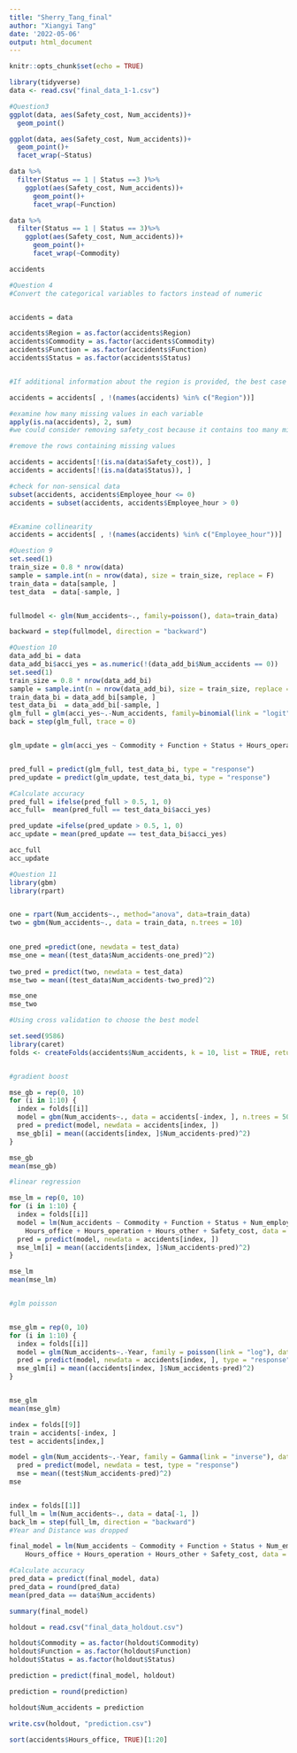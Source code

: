```yaml
---
title: "Sherry_Tang_final"
author: "Xiangyi Tang"
date: '2022-05-06'
output: html_document
---
```


```r
knitr::opts_chunk$set(echo = TRUE)
```


```r
library(tidyverse)
data <- read.csv("final_data_1-1.csv")
```


```r
#Question3
ggplot(data, aes(Safety_cost, Num_accidents))+
  geom_point()

ggplot(data, aes(Safety_cost, Num_accidents))+
  geom_point()+
  facet_wrap(~Status)
```


```r
data %>%
  filter(Status == 1 | Status ==3 )%>%
    ggplot(aes(Safety_cost, Num_accidents))+
      geom_point()+
      facet_wrap(~Function)

data %>%
  filter(Status == 1 | Status == 3)%>%
    ggplot(aes(Safety_cost, Num_accidents))+
      geom_point()+
      facet_wrap(~Commodity)
```

```r
accidents
```



```r
#Question 4
#Convert the categorical variables to factors instead of numeric


accidents = data

accidents$Region = as.factor(accidents$Region)
accidents$Commodity = as.factor(accidents$Commodity)
accidents$Function = as.factor(accidents$Function)
accidents$Status = as.factor(accidents$Status)


#If additional information about the region is provided, the best case would be to regroup region into smaller number of groups, however, since there is no information regarding how to regroup, we will just remove this variable here

accidents = accidents[ , !(names(accidents) %in% c("Region"))]

#examine how many missing values in each variable
apply(is.na(accidents), 2, sum)
#we could consider removing safety_cost because it contains too many missing values. However, since this information is quire important, we may as well remove the observations that contain these missing values

#remove the rows containing missing values

accidents = accidents[!(is.na(data$Safety_cost)), ]
accidents = accidents[!(is.na(data$Status)), ]

#check for non-sensical data
subset(accidents, accidents$Employee_hour <= 0)
accidents = subset(accidents, accidents$Employee_hour > 0)


#Examine collinearity
accidents = accidents[ , !(names(accidents) %in% c("Employee_hour"))]
```

```r
#Question 9
set.seed(1)
train_size = 0.8 * nrow(data)
sample = sample.int(n = nrow(data), size = train_size, replace = F)
train_data = data[sample, ]
test_data  = data[-sample, ]


fullmodel <- glm(Num_accidents~., family=poisson(), data=train_data)

backward = step(fullmodel, direction = "backward")
```



```r
#Question 10
data_add_bi = data
data_add_bi$acci_yes = as.numeric(!(data_add_bi$Num_accidents == 0))
set.seed(1)
train_size = 0.8 * nrow(data_add_bi)
sample = sample.int(n = nrow(data_add_bi), size = train_size, replace = F)
train_data_bi = data_add_bi[sample, ]
test_data_bi  = data_add_bi[-sample, ]
glm_full = glm(acci_yes~.-Num_accidents, family=binomial(link = "logit"), data=train_data_bi)
back = step(glm_full, trace = 0)


glm_update = glm(acci_yes ~ Commodity + Function + Status + Hours_operation + Hours_other, family = binomial(link = "logit"), data = train_data_bi)


pred_full = predict(glm_full, test_data_bi, type = "response")
pred_update = predict(glm_update, test_data_bi, type = "response")

#Calculate accuracy
pred_full = ifelse(pred_full > 0.5, 1, 0)
acc_full=  mean(pred_full == test_data_bi$acci_yes)

pred_update =ifelse(pred_update > 0.5, 1, 0)
acc_update = mean(pred_update == test_data_bi$acci_yes)

acc_full
acc_update
```



```r
#Question 11
library(gbm)
library(rpart)


one = rpart(Num_accidents~., method="anova", data=train_data)
two = gbm(Num_accidents~., data = train_data, n.trees = 10)

  
one_pred =predict(one, newdata = test_data)
mse_one = mean((test_data$Num_accidents-one_pred)^2)
  
two_pred = predict(two, newdata = test_data)
mse_two = mean((test_data$Num_accidents-two_pred)^2)

mse_one
mse_two


```





```r

#Using cross validation to choose the best model

set.seed(9586)
library(caret)
folds <- createFolds(accidents$Num_accidents, k = 10, list = TRUE, returnTrain = FALSE)


#gradient boost

mse_gb = rep(0, 10)
for (i in 1:10) {
  index = folds[[i]]
  model = gbm(Num_accidents~., data = accidents[-index, ], n.trees = 500)
  pred = predict(model, newdata = accidents[index, ])
  mse_gb[i] = mean((accidents[index, ]$Num_accidents-pred)^2)
}

mse_gb
mean(mse_gb)

#linear regression

mse_lm = rep(0, 10)
for (i in 1:10) {
  index = folds[[i]]
  model = lm(Num_accidents ~ Commodity + Function + Status + Num_employee + 
    Hours_office + Hours_operation + Hours_other + Safety_cost, data = accidents[-index, ])
  pred = predict(model, newdata = accidents[index, ])
  mse_lm[i] = mean((accidents[index, ]$Num_accidents-pred)^2)
}

mse_lm
mean(mse_lm)


#glm poisson


mse_glm = rep(0, 10)
for (i in 1:10) {
  index = folds[[i]]
  model = glm(Num_accidents~.-Year, family = poisson(link = "log"), data = accidents[-index, ])
  pred = predict(model, newdata = accidents[index, ], type = "response")
  mse_glm[i] = mean((accidents[index, ]$Num_accidents-pred)^2)
}


mse_glm
mean(mse_glm)

```



```r
index = folds[[9]]
train = accidents[-index, ]
test = accidents[index,]

model = glm(Num_accidents~.-Year, family = Gamma(link = "inverse"), data = train)
  pred = predict(model, newdata = test, type = "response")
  mse = mean((test$Num_accidents-pred)^2)
mse



```


```r
index = folds[[1]]
full_lm = lm(Num_accidents~., data = data[-1, ])
back_lm = step(full_lm, direction = "backward")
#Year and Distance was dropped
```

```r
final_model = lm(Num_accidents ~ Commodity + Function + Status + Num_employee + 
    Hours_office + Hours_operation + Hours_other + Safety_cost, data = data)

#Calculate accuracy
pred_data = predict(final_model, data)
pred_data = round(pred_data)
mean(pred_data == data$Num_accidents)

summary(final_model)

holdout = read.csv("final_data_holdout.csv")

holdout$Commodity = as.factor(holdout$Commodity)
holdout$Function = as.factor(holdout$Function)
holdout$Status = as.factor(holdout$Status)

prediction = predict(final_model, holdout)

prediction = round(prediction)

holdout$Num_accidents = prediction

write.csv(holdout, "prediction.csv")
```


```r
sort(accidents$Hours_office, TRUE)[1:20]
```






